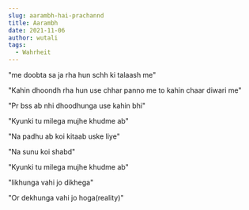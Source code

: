```yaml
---
slug: aarambh-hai-prachannd
title: Aarambh
date: 2021-11-06
author: wutali
tags:
  - Wahrheit
---
```

"me doobta sa ja rha hun schh ki talaash me"

"Kahin dhoondh rha hun use ﻿chhar panno me to kahin chaar diwari me"

"Pr bss ab nhi dhoodhunga use kahin bhi"

"Kyunki tu milega mujhe khudme ab"

"Na padhu ab koi kitaab uske liye"

"Na sunu koi shabd"

"Kyunki tu milega mujhe khudme ab"

"likhunga vahi jo dikhega"

"Or dekhunga vahi jo hoga(reality)"